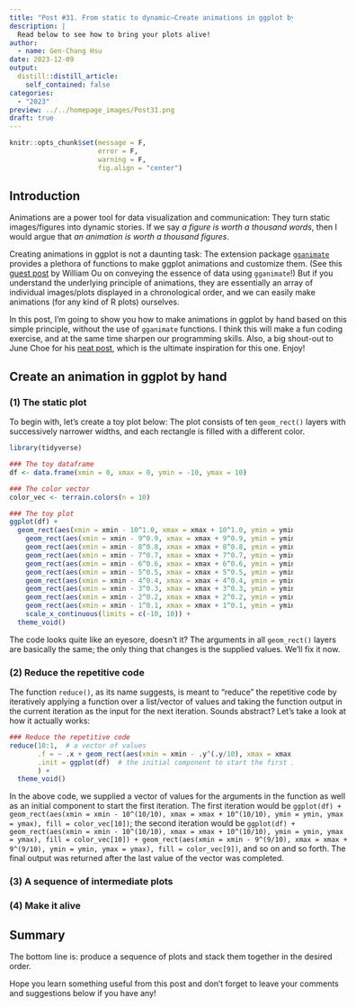 ```yaml
---
title: "Post #31. From static to dynamic—Create animations in ggplot by hand"
description: |
  Read below to see how to bring your plots alive!
author:
  - name: Gen-Chang Hsu
date: 2023-12-09
output:
  distill::distill_article:
    self_contained: false
categories:
  - "2023"
preview: ../../homepage_images/Post31.png
draft: true
---
```


<!-- Webpage style -->

<style>
d-article a {
  color: #2780e3 !important;
  border-bottom: none !important;
}

d-article a:hover {
  color: #2780e3 !important;
  border-bottom: 2px solid !important;
}

d-byline {
  margin-left: -10% !important;
}

d-title {
  margin-left: -10%;
}

d-title h1{
  font-size: 45px;
  width: 130%;
}

d-article {
  margin-left: -10%;
}

p {
  width: 120%;
}

d-article h2 {
  width: 120%;
}

d-article h3 {
  width: 120%;
  font-size: 28px;
}

div.article-footer{
  width: 120%;
}

d-article div.sourceCode { 
  width: 120% !important;
}

d-article pre { 
  width: 120% !important;
}

div.l-body {
  width: 120% !important;
}

d-article table thead tr {
  height: 60px !important;
  width: 210px !important;
}

d-article table thead th {
  height: 60px !important;
  font-size: 22px !important;
  width: 210px !important;
}

d-article table tbody tr td {
  font-size: 21px !important;
  height: 60px !important;
  text-align: center !important;
  width: 210px !important;
}

div.l-body img {
    margin-right: 20% !important;
}

</style>

<head>
  <base target="_blank">
</head>

```r
knitr::opts_chunk$set(message = F,
                      error = F, 
                      warning = F,
                      fig.align = "center")

```

<!-- Start of the article -->

## Introduction

Animations are a power tool for data visualization and communication: They turn static images/figures into dynamic stories. If we say _a figure is worth a thousand words_, then I would argue that _an animation is worth a thousand figures_.

Creating animations in ggplot is not a daunting task: The extension package [`gganimate`](https://gganimate.com/) provides a plethora of functions to make ggplot animations and customize them. (See this [guest post](https://genchanghsu.github.io/ggGallery/posts/2021-05-26-guest-post-1-communicating-the-essence-of-your-data/) by William Ou on conveying the essence of data using `gganimate`!) But if you understand the underlying principle of animations, they are essentially an array of individual images/plots displayed in a chronological order, and we can easily make animations (for any kind of R plots) ourselves.

In this post, I'm going to show you how to make animations in ggplot by hand based on this simple principle, without the use of `gganimate` functions. I think this will make a fun coding exercise, and at the same time sharpen our programming skills. Also, a big shout-out to June Choe for his [neat post](https://yjunechoe.github.io/posts/2020-12-13-collapse-repetitive-piping-with-reduce/), which is the ultimate inspiration for this one. Enjoy!


## Create an animation in ggplot by hand

### (1) The static plot
To begin with, let's create a toy plot below: The plot consists of ten `geom_rect()` layers with successively narrower widths, and each rectangle is filled with a different color.  

```r
library(tidyverse)

### The toy dataframe
df <- data.frame(xmin = 0, xmax = 0, ymin = -10, ymax = 10) 

### The color vector
color_vec <- terrain.colors(n = 10)  

### The toy plot
ggplot(df) +
  geom_rect(aes(xmin = xmin - 10^1.0, xmax = xmax + 10^1.0, ymin = ymin, ymax = ymax), fill = color_vec[10]) + 
    geom_rect(aes(xmin = xmin - 9^0.9, xmax = xmax + 9^0.9, ymin = ymin, ymax = ymax), fill = color_vec[9]) + 
    geom_rect(aes(xmin = xmin - 8^0.8, xmax = xmax + 8^0.8, ymin = ymin, ymax = ymax), fill = color_vec[8]) + 
    geom_rect(aes(xmin = xmin - 7^0.7, xmax = xmax + 7^0.7, ymin = ymin, ymax = ymax), fill = color_vec[7]) + 
    geom_rect(aes(xmin = xmin - 6^0.6, xmax = xmax + 6^0.6, ymin = ymin, ymax = ymax), fill = color_vec[6]) + 
    geom_rect(aes(xmin = xmin - 5^0.5, xmax = xmax + 5^0.5, ymin = ymin, ymax = ymax), fill = color_vec[5]) + 
    geom_rect(aes(xmin = xmin - 4^0.4, xmax = xmax + 4^0.4, ymin = ymin, ymax = ymax), fill = color_vec[4]) + 
    geom_rect(aes(xmin = xmin - 3^0.3, xmax = xmax + 3^0.3, ymin = ymin, ymax = ymax), fill = color_vec[3]) + 
    geom_rect(aes(xmin = xmin - 2^0.2, xmax = xmax + 2^0.2, ymin = ymin, ymax = ymax), fill = color_vec[2]) + 
    geom_rect(aes(xmin = xmin - 1^0.1, xmax = xmax + 1^0.1, ymin = ymin, ymax = ymax), fill = color_vec[1]) + 
    scale_x_continuous(limits = c(-10, 10)) + 
  theme_void()

```

The code looks quite like an eyesore, doesn't it? The arguments in all `geom_rect()` layers are basically the same; the only thing that changes is the supplied values. We'll fix it now.

### (2) Reduce the repetitive code
The function `reduce()`, as its name suggests, is meant to "reduce" the repetitive code by iteratively applying a function over a list/vector of values and taking the function output in the current iteration as the input for the next iteration. Sounds abstract? Let's take a look at how it actually works:

```r
### Reduce the repetitive code
reduce(10:1,  # a vector of values
       .f = ~ .x + geom_rect(aes(xmin = xmin - .y^(.y/10), xmax = xmax + .y^(.y/10), ymin = ymin, ymax = ymax), fill = color_vec[.y]),  # the function to be iteratively applied
       .init = ggplot(df)  # the initial component to start the first iteration
       ) + 
  theme_void()

```

In the above code, we supplied a vector of values for the arguments in the function as well as an initial component to start the first iteration. The first iteration would be `ggplot(df) + geom_rect(aes(xmin = xmin - 10^(10/10), xmax = xmax + 10^(10/10), ymin = ymin, ymax = ymax), fill = color_vec[10])`; the second iteration would be `ggplot(df) + geom_rect(aes(xmin = xmin - 10^(10/10), xmax = xmax + 10^(10/10), ymin = ymin, ymax = ymax), fill = color_vec[10]) + geom_rect(aes(xmin = xmin - 9^(9/10), xmax = xmax + 9^(9/10), ymin = ymin, ymax = ymax), fill = color_vec[9])`, and so on and so forth. The final output was returned after the last value of the vector was completed.

### (3) A sequence of intermediate plots





### (4) Make it alive



## Summary


The bottom line is: produce a sequence of plots and stack them together in the desired order.

Hope you learn something useful from this post and don't forget to leave your comments and suggestions below if you have any!






